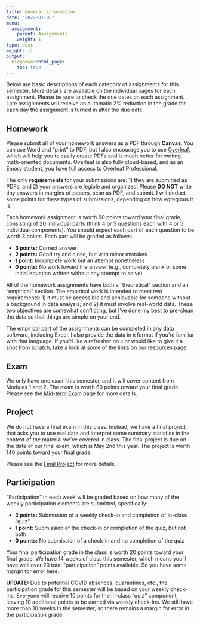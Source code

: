 ```yaml
---
title: General information
date: "2022-01-05"
menu:
  assignment:
    parent: Assignments
    weight: 1
type: docs
weight: -1
output:
  blogdown::html_page:
    toc: true
---
```


Below are basic descriptions of each category of assignments for this semester. More details are available on the individual pages for each assignment. Please be sure to check the due dates on each assignment. Late assignments will receive an automatic 2% reduction in the grade for each day the assignment is turned in after the due date.

## Homework
Please submit all of your homework answers as a PDF through **Canvas**. You can use Word and "print" to PDF, but I also encourage you to use [Overleaf](https://www.overleaf.com/), which will help you to easily create PDFs and is much better for writing math-oriented documents. Overleaf is also fully cloud-based, and as an Emory student, you have full access to Overleaf Professional. 

The only **requirements** for your submissions are: 1) they are submitted as PDFs; and 2) your answers are legible and organized. Please **DO NOT** write tiny answers in margins of papers, scan as PDF, and submit. I will deduct some points for these types of submissions, depending on how egregious it is.

Each homework assignment is worth 60 points toward your final grade, consisting of 20 individual parts (think 4 or 5 questions each with 4 or 5 individual components). You should expect each part of each question to be worth 3 points. Each part will be graded as follows:

- **3 points:** Correct answer
- **2 points:** Good try and close, but with minor mistakes
- **1 point:** Incomplete work but an attempt nonetheless
- **0 points:** No work toward the answer (e.g., completely blank or some initial equation written without any attempt to solve)

All of the homework assignments have both a "theoretical" section and an "empirical" section. The empirical work is intended to meet two requirements: 1) it must be accessible and achievable for someone without a background in data analysis; and 2) it must involve real-world data. These two objectives are somewhat conflicting, but I've done my best to pre-clean the data so that things are simple on your end. 

The empirical part of the assignments can be completed in any data software, including Excel. I also provide the data in `R` format if you're familiar with that language. If you'd like a refresher on `R` or would like to give it a shot from scratch, take a look at some of the links on our [resources](/resource/) page.

## Exam
We only have one exam this semester, and it will cover content from Modules 1 and 2. The exam is worth 60 points toward your final grade. Please see the [Mid-term Exam](/assignment/exam1/) page for more details. 

## Project
We do not have a final exam in this class. Instead, we have a final project that asks you to use real data and interpret some summary statistics in the context of the material we've covered in class. The final project is due on the date of our final exam, which is May 2nd this year. The project is worth 140 points toward your final grade.

Please see the [Final Project](/assignment/project/) for more details.

## Participation
"Participation" in each week will be graded based on how many of the weekly participation elements are submitted, specifically: 

- **2 points:** Submission of a weekly check-in and completion of in-class "quiz"
- **1 point:** Submission of the check-in or completion of the quiz, but not both
- **0 points:** No submission of a check-in and no completion of the quiz

Your final participation grade in the class is worth 20 points toward your final grade. We have 14 weeks of class this semester, which means you'll have well over 20 total "participation" points available. So you have some margin for error here.

**UPDATE:** Due to potential COVID absences, quarantines, etc., the participation grade for this semester will be based on your weekly check-ins. Everyone will receive 10 points for the in-class "quiz" component, leaving 10 additional points to be earned via weekly check-ins. We still have more than 10 weeks in the semester, so there remains a margin for error in the participation grade.